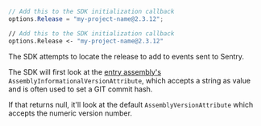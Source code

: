 ```csharp {tabTitle:C#}
// Add this to the SDK initialization callback
options.Release = "my-project-name@2.3.12";
```

```fsharp {tabTitle:F#}
// Add this to the SDK initialization callback
options.Release <- "my-project-name@2.3.12"
```

The SDK attempts to locate the release to add to events sent to Sentry.

The SDK will first look at the [entry assembly's](<https://msdn.microsoft.com/en-us/library/system.reflection.assembly.getentryassembly(v=vs.110).aspx>) `AssemblyInformationalVersionAttribute`, which accepts a string as
value and is often used to set a GIT commit hash.

If that returns null, it'll look at the default `AssemblyVersionAttribute` which accepts the numeric version number.
